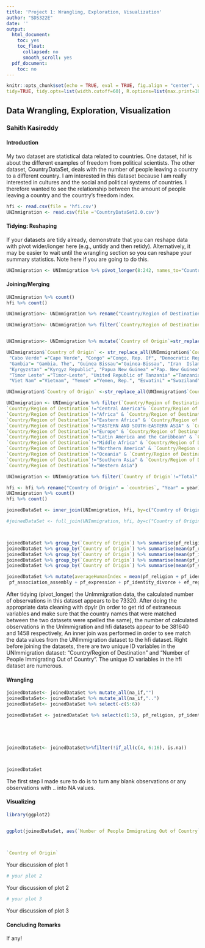 ```yaml
---
title: 'Project 1: Wrangling, Exploration, Visualization'
author: "SDS322E"
date: ''
output:
  html_document:
    toc: yes
    toc_float:
      collapsed: no
      smooth_scroll: yes
  pdf_document:
    toc: no
---
```


```r
knitr::opts_chunk$set(echo = TRUE, eval = TRUE, fig.align = "center", warning = F, message = F,
tidy=TRUE, tidy.opts=list(width.cutoff=60), R.options=list(max.print=100))
```

## Data Wrangling, Exploration, Visualization

### Sahith Kasireddy

#### Introduction 

My two dataset are statistical data related to countries. One dataset, hif is about the different examples of freedom from political scientists. The other dataset, CountryDataSet, deals with the number of people leaving a country to a different country. I am interested in this dataset because I am really interested in cultures and the social and political systems of countries. I therefore wanted to see the relationship between the amount of people leaving a country and the country's freedom index.

```R
hfi <- read.csv(file = 'hfi.csv')
UNImmigration <- read.csv(file ='CountryDataSet2.0.csv')

```

#### Tidying: Reshaping

If your datasets are tidy already, demonstrate that you can reshape data with pivot wider/longer here (e.g., untidy and then retidy). Alternatively, it may be easier to wait until the wrangling section so you can reshape your summary statistics. Note here if you are going to do this.

```R
UNImmigration <- UNImmigration %>% pivot_longer(8:242, names_to="Country of Origin", values_to="Number of People Immigrating Out of Country")

```

    
#### Joining/Merging

```R

UNImmigration %>% count()
hfi %>% count()

UNImmigration<- UNImmigration %>% rename("Country/Region of Destination" = Major.area..region..country.or.area.of.destination) %>% select(-c(1,3, 5:7)) 

UNImmigration<- UNImmigration %>% filter(`Country/Region of Destination`!="UN development groups" & `Country/Region of Destination`!="World Bank income groups" & `Country/Region of Destination`!="Geographic regions" & `Country/Region of Destination`!="WORLD" & `Country/Region of Destination`!="More developed regions" & `Country/Region of Destination`!="Less developed regions" & `Country/Region of Destination`!="Least developed countries" & `Country/Region of Destination`!="Less developed regions, excluding least developed countries" & `Country/Region of Destination`!="High-income countries" & `Country/Region of Destination`!="Middle-income countries" & `Country/Region of Destination`!="Upper-middle-income countries" & `Country/Region of Destination`!="Lower-middle-income countries" & `Country/Region of Destination`!="Low-income countries" & `Country/Region of Destination`!="No income group available" & `Country/Region of Destination`!="Sustainable Development Goal (SDG) regions")


UNImmigration<- UNImmigration %>% mutate(`Country of Origin`=str_replace_all(`Country of Origin`, "\\.", " ")) 

UNImmigration$`Country of Origin` <- str_replace_all(UNImmigration$`Country of Origin`, c("Bolivia  Plurinational State of" ="Bolivia", "Central African Republic" ="Central Afr. Rep.", 
 "Cabo Verde" ="Cape Verde", "Congo" ="Congo, Rep. Of", "Democratic Republic of the Congo" ="Congo, Dem. R.", "China  Hong Kong SAR" ="Hong Kong", "Czechia" ="Czech Rep.", "Dominican Republic" ="Dominican Rep.", 
 "Gambia"= "Gambia, The", "Guinea Bissau"="Guinea-Bissau", "Iran  Islamic Republic of" ="Iran", "Lao People s Democratic Republic" ="Laos", "Republic of Korea" ="Korea, South", 
 "Kyrgyzstan" ="Kyrgyz Republic", "Papua New Guinea" ="Pap. New Guinea", "Republic of Moldova" ="Moldova", "Russian Federation" ="Russia", "Slovakia"="Slovak Rep.", "Syrian Arab Republic" ="Syria", 
 "Timor Leste" ="Timor-Leste", "United Republic of Tanzania" ="Tanzania", "United States of America" ="United States", "Venezuela  Bolivarian Republic of" ="Venezuela", 
 "Viet Nam" ="Vietnam", "Yemen" ="Yemen, Rep.", "Eswatini" ="Swaziland"))

UNImmigration$`Country of Origin` <-str_replace_all(UNImmigration$`Country of Origin`, "Congo, Dem. R., Rep. Of", "Congo, Dem. R.")

UNImmigration <- UNImmigration %>% filter(`Country/Region of Destination`!="Africa" & `Country/Region of Destination`!="Asia" & `Country/Region of Destination`!="Caribbean" & 
`Country/Region of Destination`!="Central America"& `Country/Region of Destination`!="Central Asia" & `Country/Region of Destination`!="Eastern Africa" & `Country/Region of Destination`!="Western Europe" & 
`Country/Region of Destination`!="Africa" & `Country/Region of Destination`!="Asia" & `Country/Region of Destination`!="Central America"& `Country/Region of Destination`!="Central Asia" & 
`Country/Region of Destination`!="Eastern Africa" & `Country/Region of Destination`!="Western Europe" & `Country/Region of Destination`!="CENTRAL AND SOUTHERN ASIA" & 
`Country/Region of Destination`!="EASTERN AND SOUTH-EASTERN ASIA" & `Country/Region of Destination`!="Eastern Asia"& `Country/Region of Destination`!="Eastern Europe" & 
`Country/Region of Destination`!="Europe" & `Country/Region of Destination`!="EUROPE" & `Country/Region of Destination`!="Australia / New Zealand" & `Country/Region of Destination`!="EUROPE AND NORTHERN AMERICA" & 
`Country/Region of Destination`!="Latin America and the Caribbean" & `Country/Region of Destination`!="LATIN AMERICA AND THE CARIBBEAN" & `Country/Region of Destination`!="Asia" & 
`Country/Region of Destination`!="Middle Africa" & `Country/Region of Destination`!="Northern Africa" & `Country/Region of Destination`!="NORTHERN AFRICA AND WESTERN ASIA" & 
`Country/Region of Destination`!="Northern America" & `Country/Region of Destination`!="NORTHERN AMERICA" & `Country/Region of Destination`!="Northern Europe" & `Country/Region of Destination`!="OCEANIA" & 
`Country/Region of Destination`!="Oceania" & `Country/Region of Destination`!="South America" & `Country/Region of Destination`!="South-Eastern Asia" & `Country/Region of Destination`!="Southern Africa" & 
`Country/Region of Destination`!="Southern Asia" & `Country/Region of Destination`!="Southern Europe" & `Country/Region of Destination`!="SUB-SAHARAN AFRICA" & `Country/Region of Destination`!="Western Africa" & 
`Country/Region of Destination`!="Western Asia")

UNImmigration <- UNImmigration %>% filter(`Country of Origin`!="Total" & `Country of Origin`!="Other North" & `Country of Origin`!="Other South")

hfi <- hfi %>% rename("Country of Origin" = `countries`, "Year" = year)
UNImmigration %>% count()
hfi %>% count()

joinedDataSet <- inner_join(UNImmigration, hfi, by=c("Country of Origin","Year"))

#joinedDataSet <- full_join(UNImmigration, hfi, by=c("Country of Origin","Year"))



joinedDataSet %>% group_by(`Country of Origin`) %>% summarise(pf_religion) %>% distinct() %>% group_by(`Country of Origin`) %>% summarise(mean(pf_religion))
joinedDataSet %>% group_by(`Country of Origin`) %>% summarise(mean(pf_religion))
joinedDataSet %>% group_by(`Country of Origin`) %>% summarise(mean(pf_identity_sex))
joinedDataSet %>% group_by(`Country of Origin`) %>% summarise(mean(pf_rol_procedural))
joinedDataSet %>% group_by(`Country of Origin`) %>% summarise(mean(pf_ss_procedural))

joinedDataSet %>% mutate(averageHumanIndex = mean(pf_religion + pf_identity_sex + pf_rol_procedural + pf_ss_disappearances_disap + pf_movement_women +  pf_association_association + 
 pf_association_assembly + pf_expression + pf_identity_divorce + ef_regulation_labor + ef_regulation))

```

After tidying (pivot_longer) the UnImmigration data, the calculated number of observations in this dataset appears to be 73320. After doing the appropriate data cleaning with dpylr (in order to get rid of extraneous variables and make sure that the country names that were matched between the two datasets were spelled the same), the number of calculated observations in the UnImmigration and hfi datasets appear to be 381640 and 1458 respectively,   An inner join was performed in order to see match the data values from the UNImmigration dataset to the hfi dataset. Right before joining the datasets, there are two unique ID variables in the UNImmigration dataset: "Country/Region of Destination" and "Number of People Immigrating Out of Country". The unique ID variables in the hfi dataset are numerous. 

####  Wrangling

```R
joinedDataSet<- joinedDataSet %>% mutate_all(na_if,"")
joinedDataSet<- joinedDataSet %>% mutate_all(na_if,"..")
joinedDataSet<- joinedDataSet %>% select(-c(5:6))

joinedDataSet <- joinedDataSet %>% select(c(1:5), pf_religion, pf_identity_sex, pf_rol_procedural, pf_ss_disappearances_disap, pf_movement_women, pf_association_association, pf_association_assembly, pf_expression, pf_identity_divorce, ef_regulation_labor, ef_regulation)





joinedDataSet<- joinedDataSet%>%filter(!if_all(c(4, 6:16), is.na))



joinedDataSet

```

The first step I made sure to do is to turn any blank observations or any observations with .. into NA values. 



#### Visualizing

```R
library(ggplot2)


ggplot(joinedDataSet, aes(`Number of People Immigrating Out of Country`, pf_religion))+ geom_point(size=0.2, aes(color= `region`))


                                                                                                  
`Country of Origin`

```

Your discussion of plot 1

```R
# your plot 2
```

Your discussion of plot 2

```R
# your plot 3
```

Your discussion of plot 3

#### Concluding Remarks

If any!




